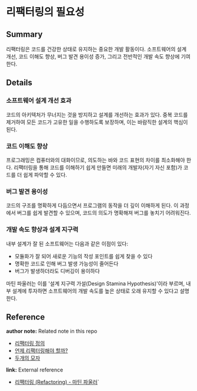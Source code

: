 # 리팩터링의 필요성

## Summary

리팩터링은 코드를 건강한 상태로 유지하는 중요한 개발 활동이다. 소프트웨어의 설계 개선, 코드 이해도 향상, 버그 발견 용이성 증가, 그리고 전반적인 개발 속도 향상에 기여한다.

## Details

### 소프트웨어 설계 개선 효과

코드의 아키텍처가 무너지는 것을 방지하고 설계를 개선하는 효과가 있다. 중복 코드를 제거하여 모든 코드가 고유한 일을 수행하도록 보장하며, 이는 바람직한 설계의 핵심이 된다.

### 코드 이해도 향상

프로그래밍은 컴퓨터와의 대화이므로, 의도하는 바와 코드 표현의 차이를 최소화해야 한다. 리팩터링을 통해 코드를 이해하기 쉽게 만들면 미래의 개발자(자기 자신 포함)가 코드를 더 쉽게 파악할 수 있다.

### 버그 발견 용이성

코드의 구조를 명확하게 다듬으면서 프로그램의 동작을 더 깊이 이해하게 된다. 이 과정에서 버그를 쉽게 발견할 수 있으며, 코드의 의도가 명확해져 버그를 놓치기 어려워진다.

### 개발 속도 향상과 설계 지구력

내부 설계가 잘 된 소프트웨어는 다음과 같은 이점이 있다:

- 모듈화가 잘 되어 새로운 기능의 작성 포인트를 쉽게 찾을 수 있다
- 명확한 코드로 인해 버그 발생 가능성이 줄어든다
- 버그가 발생하더라도 디버깅이 용이하다

마틴 파울러는 이를 '설계 지구력 가설(Design Stamina Hypothesis)'이라 부르며, 내부 설계에 투자하면 소프트웨어의 개발 속도를 높은 상태로 오래 유지할 수 있다고 설명한다.

## Reference

**author note:** Related note in this repo

- [리팩터링 정의](./Definition_of_Refactoring.md)
- [언제 리팩터링해야 할까?](./When_to_Refactoring.md)
- [두개의 모자](../Principle/Two_Hats.md)

**link:** External reference

- [리팩터링 (Refactoring) - 마틴 파울러](https://martinfowler.com/books/refactoring.html)`
